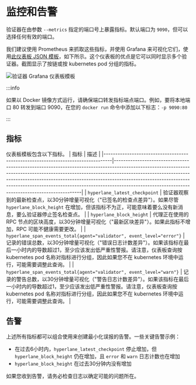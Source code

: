 # 监控和告警

验证器在由参数 `--metrics` 指定的端口号上暴露指标。默认端口为 `9090`，但可以选择任何有效的端口。

我们建议使用 Prometheus 来抓取这些指标，并使用 Grafana 来可视化它们，使用[此仪表板 JSON 模板](https://github.com/hyperlane-xyz/hyperlane-monorepo/blob/2f7f714c5b698fedcead9825f52da6ef95f96be1/tools/grafana/validator-dashboard-template.json)，如下所示。这个仪表板的优点是它可以同时显示多个验证器。截图显示了按链或按 kubernetes pod 分组的指标。

![验证器 Grafana 仪表板模板](/img/dashboard-template-validator.png)

:::info

如果以 Docker 镜像方式运行，请确保端口转发指标端点端口。例如，要将本地端口 80 转发到端口 9090，在您的 `docker run` 命令中添加以下标志：`-p 9090:80`

:::

## 指标

仪表板模板包含以下指标。
| 指标                                                                          | 描述                                                                                                                                                                                                                                                                                                                                                                            |
|---------------------------------------------------------------------------------|----------------------------------------------------------------------------------------------------------------------------------------------------------------------------------------------------------------------------------------------------------------------------------------------------------------------------------------------------------------------------------------|
| `hyperlane_latest_checkpoint`                                                   | 验证器观察到的最新检查点，以30分钟增量可视化（"已签名的检查点差异"）。如果尽管 `hyperlane_block_height` 在增加，但该指标不为正，可能意味着要么没有新消息，要么验证器停止签名检查点。                                                                                     |
| `hyperlane_block_height`                                                        | 代理正在使用的 RPC 节点的区块高度，以30分钟增量可视化（"最新区块差异"）。如果此指标不增加，RPC 可能不健康需要更改。                                                                                                                                                                                        |
| `hyperlane_span_events_total{agent="validator", event_level="error"}`           | 记录的错误总数，以30分钟增量可视化（"错误日志计数差异"）。如果该指标在最后一小时内的导数超过1，至少应该发出低严重性警报。请注意，仪表板查询按 kubernetes pod 名称对指标进行分组，因此如果您不在 kubernetes 环境中运行，可能需要调整此查询。                                                         |
| `hyperlane_span_events_total{agent="validator", event_level="warn"}`            | 记录的警告总数，以30分钟增量可视化（"警告日志计数差异"）。如果该指标在最后一小时内的导数超过1，至少应该发出低严重性警报。请注意，仪表板查询按 kubernetes pod 名称对指标进行分组，因此如果您不在 kubernetes 环境中运行，可能需要调整此查询。                                                      |

## 告警
上述所有指标都可以组合使用来创建最小化误报的告警。一些关键告警示例：
- 在过去6小时内，`hyperlane_latest_checkpoint` 停止增加，但 `hyperlane_block_height` 仍在增加，且 `error` 和 `warn` 日志计数也在增加
- `hyperlane_block_height` 在过去30分钟内没有增加

如果您收到告警，请务必检查日志以确定可能的问题所在。
